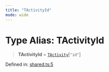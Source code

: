 ```yaml
---
title: "TActivityId"
mode: wide
---
```

  
# Type Alias: TActivityId

> **TActivityId** = [`TActivity`](../TActivity/readme)\[`"id"`\]

Defined in: [shared.ts:5](https://github.com/tkhq/sdk/blob/d88b5e1f9a6cca8e54e61f8a127aa90fcebeaa2e/packages/http/src/shared.ts#L5)
